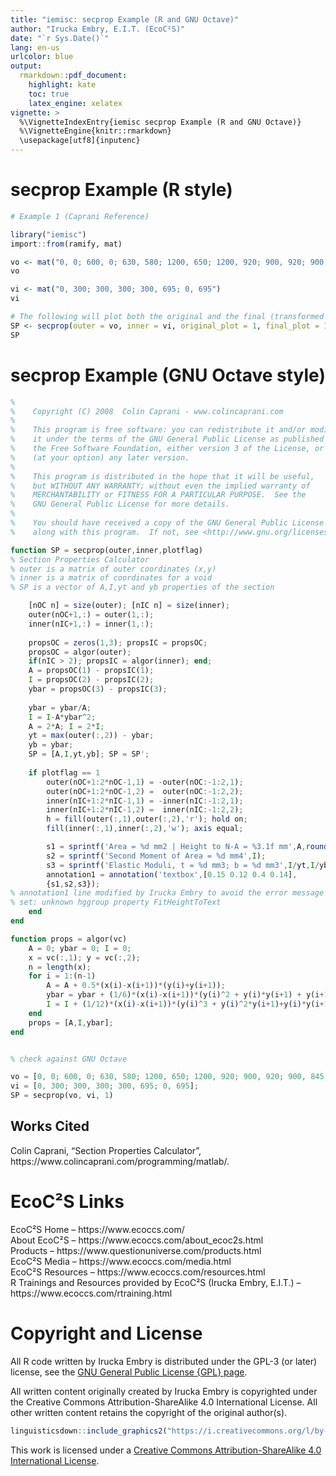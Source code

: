 ```yaml
---
title: "iemisc: secprop Example (R and GNU Octave)"
author: "Irucka Embry, E.I.T. (EcoC²S)"
date: "`r Sys.Date()`"
lang: en-us
urlcolor: blue
output:
  rmarkdown::pdf_document:
    highlight: kate
    toc: true
    latex_engine: xelatex
vignette: >
  %\VignetteIndexEntry{iemisc secprop Example (R and GNU Octave)}
  %\VignetteEngine{knitr::rmarkdown}
  \usepackage[utf8]{inputenc}
---
```


\bigskip

# secprop Example (R style)

```r

# Example 1 (Caprani Reference)

library("iemisc")
import::from(ramify, mat)

vo <- mat("0, 0; 600, 0; 630, 580; 1200, 650; 1200, 920; 900, 920; 900, 845; 0, 845")
vo

vi <- mat("0, 300; 300, 300; 300, 695; 0, 695")
vi

# The following will plot both the original and the final (transformed plot)
SP <- secprop(outer = vo, inner = vi, original_plot = 1, final_plot = 1)
SP
```

\bigskip
\bigskip
\bigskip
\bigskip

# secprop Example (GNU Octave style)

```octave
%
%    Copyright (C) 2008  Colin Caprani - www.colincaprani.com
%
%    This program is free software: you can redistribute it and/or modify
%    it under the terms of the GNU General Public License as published by
%    the Free Software Foundation, either version 3 of the License, or
%    (at your option) any later version.
%
%    This program is distributed in the hope that it will be useful,
%    but WITHOUT ANY WARRANTY; without even the implied warranty of
%    MERCHANTABILITY or FITNESS FOR A PARTICULAR PURPOSE.  See the
%    GNU General Public License for more details.
%
%    You should have received a copy of the GNU General Public License
%    along with this program.  If not, see <http://www.gnu.org/licenses/>.

function SP = secprop(outer,inner,plotflag)
% Section Properties Calculator
% outer is a matrix of outer coordinates (x,y)
% inner is a matrix of coordinates for a void
% SP is a vector of A,I,yt and yb properties of the section

    [nOC n] = size(outer); [nIC n] = size(inner);
    outer(nOC+1,:) = outer(1,:);
    inner(nIC+1,:) = inner(1,:);
   
    propsOC = zeros(1,3); propsIC = propsOC;
    propsOC = algor(outer);
    if(nIC > 2); propsIC = algor(inner); end;
    A = propsOC(1) - propsIC(1);
    I = propsOC(2) - propsIC(2);
    ybar = propsOC(3) - propsIC(3);
    
    ybar = ybar/A;
    I = I-A*ybar^2;   
    A = 2*A; I = 2*I;
    yt = max(outer(:,2)) - ybar;
    yb = ybar;
    SP = [A,I,yt,yb]; SP = SP';
    
    if plotflag == 1
        outer(nOC+1:2*nOC-1,1) = -outer(nOC:-1:2,1);
        outer(nOC+1:2*nOC-1,2) =  outer(nOC:-1:2,2);
        inner(nIC+1:2*nIC-1,1) = -inner(nIC:-1:2,1);
        inner(nIC+1:2*nIC-1,2) =  inner(nIC:-1:2,2);
        h = fill(outer(:,1),outer(:,2),'r'); hold on;
        fill(inner(:,1),inner(:,2),'w'); axis equal;

        s1 = sprintf('Area = %d mm2 | Height to N-A = %3.1f mm',A,round(ybar*10)/10);
        s2 = sprintf('Second Moment of Area = %d mm4',I);
        s3 = sprintf('Elastic Moduli, t = %d mm3; b = %d mm3',I/yt,I/yb);
        annotation1 = annotation('textbox',[0.15 0.12 0.4 0.14],
        {s1,s2,s3});
% annotation1 line modified by Irucka Embry to avoid the error message associated with
% set: unknown hggroup property FitHeightToText
    end
end

function props = algor(vc)
    A = 0; ybar = 0; I = 0;
    x = vc(:,1); y = vc(:,2);
    n = length(x);
    for i = 1:(n-1)
        A = A + 0.5*(x(i)-x(i+1))*(y(i)+y(i+1));
        ybar = ybar + (1/6)*(x(i)-x(i+1))*(y(i)^2 + y(i)*y(i+1) + y(i+1)^2);
        I = I + (1/12)*(x(i)-x(i+1))*(y(i)^3 + y(i)^2*y(i+1)+y(i)*y(i+1)^2 + y(i+1)^3);
    end
    props = [A,I,ybar];
end


% check against GNU Octave

vo = [0, 0; 600, 0; 630, 580; 1200, 650; 1200, 920; 900, 920; 900, 845; 0, 845];
vi = [0, 300; 300, 300; 300, 695; 0, 695];
SP = secprop(vo, vi, 1)
```

\bigskip
\bigskip
\bigskip
\bigskip

## Works Cited

Colin Caprani, "Section Properties Calculator", https://www.colincaprani.com/programming/matlab/.

\bigskip
\bigskip

# EcoC²S Links

EcoC²S Home -- https://www.ecoccs.com/  
About EcoC²S -- https://www.ecoccs.com/about_ecoc2s.html  
Products -- https://www.questionuniverse.com/products.html  
EcoC²S Media -- https://www.ecoccs.com/media.html  
EcoC²S Resources -- https://www.ecoccs.com/resources.html  
R Trainings and Resources provided by EcoC²S (Irucka Embry, E.I.T.) -- https://www.ecoccs.com/rtraining.html  

\bigskip
\bigskip

# Copyright and License

All R code written by Irucka Embry is distributed under the GPL-3 (or later) license, see the [GNU General Public License {GPL} page](https://www.gnu.org/licenses/gpl-3.0.html).  

All written content originally created by Irucka Embry is copyrighted under the Creative Commons Attribution-ShareAlike 4.0 International License. All other written content retains the copyright of the original author(s).  


```r
linguisticsdown::include_graphics2("https://i.creativecommons.org/l/by-sa/4.0/88x31.png")
```

This work is licensed under a [Creative Commons Attribution-ShareAlike 4.0 International License](https://creativecommons.org/licenses/by-sa/4.0/).  

